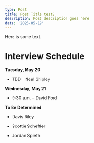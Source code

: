 ```yaml
---
type: Post
title: Post Title test2
description: Post description goes here
date: '2025-05-19'
---
```

Here is some text.

# **Interview Schedule**

**Tuesday, May 20**

*   TBD – Neal Shipley

**Wednesday, May 21**

*   9:30 a.m. – David Ford

**To Be Determined**

*   Davis Riley

*   Scottie Scheffler

*   Jordan Spieth

